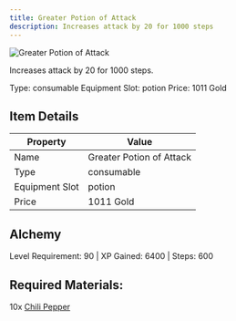 ```yaml
---
title: Greater Potion of Attack
description: Increases attack by 20 for 1000 steps
---
```


<div className="flex items-start gap-6 mb-8">
  <div className="flex-shrink-0">
    <img src="/assets/resources/alchemy/greater_attack_potion.png" alt="Greater Potion of Attack" className="w-24 h-24 border rounded-lg" />
  </div>
  <div className="flex-1">
    <div className="space-y-2">
      <p className="text-lg text-muted-foreground">Increases attack by 20 for 1000 steps.</p>
      <div className="flex flex-wrap gap-4 text-sm">
        <span className="px-2 py-1 bg-green-100 dark:bg-green-900 rounded-md">
          Type: consumable
        </span>
        <span className="px-2 py-1 bg-purple-100 dark:bg-purple-900 rounded-md">
          Equipment Slot: potion
        </span>
        <span className="px-2 py-1 bg-yellow-100 dark:bg-yellow-900 rounded-md">
          Price: 1011 Gold
        </span>
      </div>
    </div>
  </div>
</div>

## Item Details
| Property | Value |
|----------|-------|
| Name | Greater Potion of Attack |
| Type | consumable |
| Equipment Slot | potion |
| Price | 1011 Gold |

## Alchemy
Level Requirement: 90 | XP Gained: 6400 | Steps: 600

## Required Materials:
10x [Chili Pepper](/docs/resources/individual/chili_pepper)

